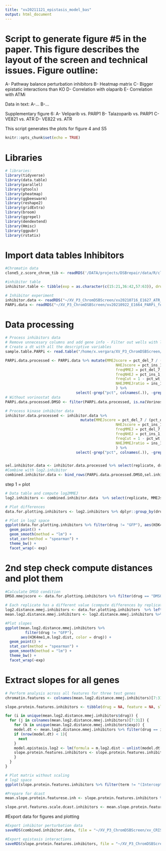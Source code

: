 ```yaml
---
title: "xv20211121_epistasis_model_bas"
output: html_document
---
```


# Script to generate figure #5 in the paper. This figure describes the layout of the screen and technical issues. Figure outline:
A- Pathway balance perturbation inhibitors
B- Heatmap matrix
C- Bigger epistatic interactions than KO
D- Correlation with olaparib
E- Correlation with ATMi

Data in text:
A-...
B-...

Supplementary figure 6:
A- Veliparib vs. PARP1
B- Talazoparib vs. PARP1
C- VE821 vs. ATR
D- VE822 vs. ATR

This script generates the plots for figure 4 and S5

```r
knitr::opts_chunk$set(echo = TRUE)
```

# Libraries
```r
# libraries:
library(tidyverse)
library(data.table)
library(parallel)
library(gtools)
library(pheatmap)
library(ggbeeswarm)
library(reshape2)
library(gridExtra)
library(broom)
library(ggrepel)
library(dendextend)
library(Hmisc)
library(ggpubr)
library(rstatix)
```


# Import data tables Inhibitors
```r
#Chromatin data
clone5_z.score_chrom_tib <- readRDS('/DATA/projects/DSBrepair/data/R/cl20201026_ChIP_zscore_selection.RDS')

#inhibitor table
inhibitor.table <- tibble(exp = as.character(c(15:21,36:42,57:63)), drug = rep(c("DMSO","DNAPKi","ATMi","PARPi","ATRi_VE821","ATRi_VE822","GFP"),3),replicate = rep(c("R1","R2","R3"), each = 7))

# Inhibitor experiment
inhibitor.data <- readRDS("~/XV_P3_ChromDSBScreen/xv20210716_E1627_ATR_inhibitor/data/xv20210716_E1627_indel_script_ATRi.rds") %>% left_join(inhibitor.table)
PARPi.data <- readRDS("~/XV_P3_ChromDSBScreen/xv20210922_E1664_PARPi_follow_up/rmarkdown/xv20210922_E1664_indel_script_PARPi.rds")

```

# Data processing
```r
# Process inhibitors data
# Remove unnecesary columns and add gene info - Filter out wells with less that 30 mutation reads
# Create a dt with all the descriptive variables
sample.table.PARPi <- read.table("/home/x.vergara/XV_P3_ChromDSBScreen/xv20210922_E1664_PARPi_follow_up/data/xv20210922_E1664_sample_file.txt", header = T)

PARPi.data.processed <- PARPi.data %>% mutate(MMEJscore = pct_del_7 / (pct_del_7 + pct_ins_1),
                                                  NHEJscore = pct_ins_1 / (pct_del_7 + pct_ins_1),
                                                  freqMMEJ = pct_del_7,
                                                  freqNHEJ = pct_ins_1,
                                                  freqCut = 1 - pct_wt,
                                                  NHEJMMEJratio = ins_1 / del_7
                                                  ) %>%
                                select(-grep("pct", colnames(.)), -grep("ins",colnames(.)),-grep("del",colnames(.)), -c("wt","Inf","ssODN")) %>% distinct()%>% left_join(sample.table.PARPi)
# Without vorinostat data
PARPi.data.processed.DMSO <- filter(PARPi.data.processed, is.na(Vorinostat)) %>% select(replicate = Replicate, drug = Sample, barcode, MMEJscore) %>% mutate(exp = "E1664")

# Process kinase inhibitor data
inhibitor.data.processed <- inhibitor.data %>% 
                                  mutate(MMEJscore = pct_del_7 / (pct_del_7 + pct_ins_1),
                                                  NHEJscore = pct_ins_1 / (pct_del_7 + pct_ins_1),
                                                  freqMMEJ = pct_del_7,
                                                  freqNHEJ = pct_ins_1,
                                                  freqCut = 1 - pct_wt,
                                                  NHEJMMEJratio = ins_1 / del_7
                                                  ) %>%
                                select(-grep("pct", colnames(.)), -grep("ins",colnames(.)),-grep("del",colnames(.)), -c("wt","Inf")) %>% distinct()


sel.inhibitor.data <- inhibitor.data.processed %>% select(replicate, drug, barcode, MMEJscore) %>% mutate(exp = "PIKK")
#Combine with log2.inhibitor 
combined.inhibitor.data <- bind_rows(PARPi.data.processed.DMSO,sel.inhibitor.data) %>% mutate(drug = case_when(drug == "PARPi" ~ "olaparib", T ~ drug))
```

step 1 = plot 

```r
# Data table and compute log2MMEJ
log2.inhibitors <- combined.inhibitor.data  %>% select(replicate, MMEJscore, drug,barcode, exp) %>% mutate(log2MMEJ = log2(MMEJscore))

# Plot differences
data.for.plotting.inhibitors <- log2.inhibitors %>% dplyr::group_by(drug,barcode,exp) %>% dplyr::summarise(m.log2MMEJ = mean(log2MMEJ, na.rm = T)) %>% left_join(clone5_z.score_chrom_tib, by = c("barcode" = "ID"))

# Plot in log2 space
ggplot(data.for.plotting.inhibitors %>% filter(drug != "GFP"), aes(H3K4me1,m.log2MMEJ, color = drug)) +
  geom_point() +
  geom_smooth(method = "lm") +
  stat_cor(method = "spearman") +
  theme_bw() +
  facet_wrap(~ exp)

```

# 2nd step check compute distances and plot them
```r
#Calculate DMSO condition
DMSO.mmejscore <- data.for.plotting.inhibitors %>% filter(drug == "DMSO") %>% ungroup() %>%  select(barcode,DMSO.log2MMEJ = m.log2MMEJ, exp) 

# Each replicate has a different value (compute differences by replicate)
log2.distance.mmej.inhibitors <- data.for.plotting.inhibitors  %>% left_join(DMSO.mmejscore, by = c("barcode","exp")) %>% dplyr::group_by(drug, barcode,exp) %>% mutate(log2.dist = sqrt((m.log2MMEJ - DMSO.log2MMEJ)^2)) 
mean.log2.distance.mmej.inhibitors <- log2.distance.mmej.inhibitors %>% dplyr::group_by(barcode,drug,exp) %>% dplyr::summarise(m.log2.dist = mean(log2.dist, na.rm = T)) %>% left_join(clone5_z.score_chrom_tib, by = c("barcode" = "ID")) %>% filter(drug != "GFP")

#Plot slopes
ggplot(mean.log2.distance.mmej.inhibitors %>% 
         filter(drug != "GFP"),
       aes(H3K4me1,m.log2.dist, color = drug)) + 
  geom_point() + 
  stat_cor(method = "spearman") + 
  geom_smooth(method = "lm") + 
  theme_bw() +
  facet_wrap(~exp)

```

# Extract slopes for all genes
```r
# Perform analysis across all features for three test genes
chromatin.features <- colnames(mean.log2.distance.mmej.inhibitors)[7:31]

slope.protein.features.inhibitors <- tibble(drug = NA, feature = NA, slope.log2 = NA, term = NA, exp = NA)

for (i in unique(mean.log2.distance.mmej.inhibitors$drug)) {
  for (j in colnames(mean.log2.distance.mmej.inhibitors)[7:31]) {
    for (k in unique(mean.log2.distance.mmej.inhibitors$exp)) {
    model.dt <- mean.log2.distance.mmej.inhibitors %>% filter(drug == i & exp == k)
    if (nrow(model.dt) < 1){
      next
    }
    model.epistasis.log2 <- lm(formula = m.log2.dist ~ unlist(model.dt[j]), data = model.dt) %>% tidy()
    slope.protein.features.inhibitors <- slope.protein.features.inhibitors %>% add_row(drug = i, feature = j, exp = k, slope.log2 = model.epistasis.log2 %>% pull(estimate), term = model.epistasis.log2 %>% pull(term))
    }
  }
}

# Plot matrix without scaling
# log2 space
ggplot(slope.protein.features.inhibitors %>% filter(term != "(Intercept)" & complete.cases(.))) + geom_tile(aes(drug,feature, fill = slope.log2)) + scale_fill_gradient2() + theme_bw() +theme(axis.text.x = element_text(angle = 90, hjust = 1, vjust =0.5)) + facet_wrap(~ exp, scales = "free")

#Prepare for dcast
mean.slope.protein.featurese.inh <- slope.protein.features.inhibitors %>% filter(term == "unlist(model.dt[j])" & drug != "DMSO") %>% dplyr::group_by(drug,feature) %>% dplyr::summarise(slope.log2 = mean(slope.log2))

slope.prot.features.scale.dcast.inhibitors <- mean.slope.protein.featurese.inh %>% reshape2::dcast(drug ~ feature, value.var = "slope.log2") %>% column_to_rownames(var = "drug")

```

#Export data for figures and plotting
```r
#Export inhibitor perturbation data
saveRDS(combined.inhibitor.data, file = "~/XV_P3_ChromDSBScreen/xv_CRISPR_screen_figures/data/xv20211230_kinase_inhib_effect.rds")

#Export epistasis interactions
saveRDS(slope.protein.features.inhibitors, file = "~/XV_P3_ChromDSBScreen/xv_CRISPR_screen_figures/data/xv20211230_kinase_inhib_epistasis.rds")

```